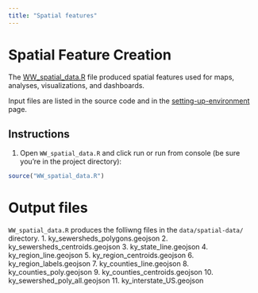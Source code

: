 ```yaml
---
title: "Spatial features"
---
```


# Spatial Feature Creation
The [WW_spatial_data.R](../../WW_spatial_data.R) file produced spatial features used for maps, analyses, visualizations, and dashboards.

Input files are listed in the source code and in the [setting-up-environment](setting-up-environment.qmd) page.

## Instructions
1. Open `WW_spatial_data.R` and click run or run from console (be sure you're in the project directory):
```r
source("WW_spatial_data.R")
```

# Output files
`WW_spatial_data.R` produces the folliwng files in the `data/spatial-data/` directory.
1. ky_sewersheds_polygons.geojson
2. ky_sewersheds_centroids.geojson
3. ky_state_line.geojson
4. ky_region_line.geojson
5. ky_region_centroids.geojson
6. ky_region_labels.geojson
7. ky_counties_line.geojson
8. ky_counties_poly.geojson
9. ky_counties_centroids.geojson
10. ky_sewershed_poly_all.geojson
11. ky_interstate_US.geojson
